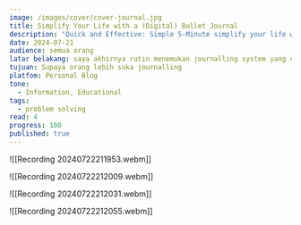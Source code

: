 ```yaml
---
image: /images/cover/cover-journal.jpg
title: Simplify Your Life with a (Digital) Bullet Journal
description: "Quick and Effective: Simple 5-Minute simplify your life with digital bullet journal"
date: 2024-07-21
audience: semua orang
latar belakang: saya akhirnya rutin menemukan journalling system yang cocok buatku
tujuan: Supaya orang lebih suka journalling
platfom: Personal Blog
tone:
  - Information, Educational
tags:
  - problem solving
read: 4
progress: 100
published: true
---
```


![[Recording 20240722211953.webm]]

![[Recording 20240722212009.webm]]

![[Recording 20240722212031.webm]]

![[Recording 20240722212055.webm]]
